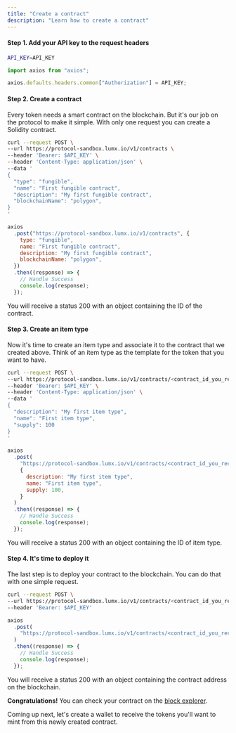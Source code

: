 ```yaml
---
title: "Create a contract"
description: "Learn how to create a contract"
---
```


<Snippet file="admin-authentication.mdx" />

#### Step 1. Add your API key to the request headers

<CodeGroup>

```bash cURL
API_KEY=API_KEY
```

```javascript JavaScript
import axios from "axios";

axios.defaults.headers.common["Authorization"] = API_KEY;
```

</CodeGroup>

#### Step 2. Create a contract

Every token needs a smart contract on the blockchain. But it's our job on the protocol to make it simple. With only one request you can create a Solidity contract.

<CodeGroup>

```bash cURL
curl --request POST \
--url https://protocol-sandbox.lumx.io/v1/contracts \
--header 'Bearer: $API_KEY' \
--header 'Content-Type: application/json' \
--data '
{
  "type": "fungible",
  "name": "First fungible contract",
  "description": "My first fungible contract",
  "blockchainName": "polygon",
}
'
```

```javascript JavaScript
axios
  .post("https://protocol-sandbox.lumx.io/v1/contracts", {
    type: "fungible",
    name: "First fungible contract",
    description: "My first fungible contract",
    blockchainName: "polygon",
  })
  .then((response) => {
    // Handle Success
    console.log(response);
  });
```

</CodeGroup>

You will receive a status 200 with an object containing the ID of the contract.

#### Step 3. Create an item type

Now it's time to create an item type and associate it to the contract that we created above. Think of an item type as the template for the token that you want to have.

<CodeGroup>

```bash cURL
curl --request POST \
--url https://protocol-sandbox.lumx.io/v1/contracts/<contract_id_you_received_on_step_2>/item-types \
--header 'Bearer: $API_KEY' \
--header 'Content-Type: application/json' \
--data '
{
  "description": "My first item type",
  "name": "First item type",
  "supply": 100
}
'
```

```javascript JavaScript
axios
  .post(
    "https://protocol-sandbox.lumx.io/v1/contracts/<contract_id_you_received_on_step_2>/item-types",
    {
      description: "My first item type",
      name: "First item type",
      supply: 100,
    }
  )
  .then((response) => {
    // Handle Success
    console.log(response);
  });
```

</CodeGroup>

You will receive a status 200 with an object containing the ID of item type.

#### Step 4. It's time to deploy it

The last step is to deploy your contract to the blockchain. You can do that with one simple request.

<CodeGroup>

```bash cURL
curl --request POST \
--url https://protocol-sandbox.lumx.io/v1/contracts/<contract_id_you_received_on_step_2>/deploy \
--header 'Bearer: $API_KEY'
```

```javascript JavaScript
axios
  .post(
    "https://protocol-sandbox.lumx.io/v1/contracts/<contract_id_you_received_on_step_2>/deploy"
  )
  .then((response) => {
    // Handle Success
    console.log(response);
  });
```

</CodeGroup>

You will receive a status 200 with an object containing the contract address on the blockchain.

**Congratulations!** You can check your contract on the [block explorer](https://mumbai.polygonscan.com).

Coming up next, let's create a wallet to receive the tokens you'll want to mint from this newly created contract.

<Snippet file="troubleshooting.mdx" />

